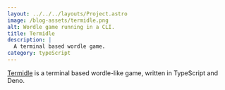 ```yaml
---
layout: ../../../layouts/Project.astro
image: /blog-assets/termidle.png
alt: Wordle game running in a CLI.
title: Termidle
description: |
  A terminal based wordle game.
category: typeScript
---
```


[Termidle](https://github.com/Jamalam360/termidle) is a terminal based wordle-like game, written in TypeScript and Deno.
